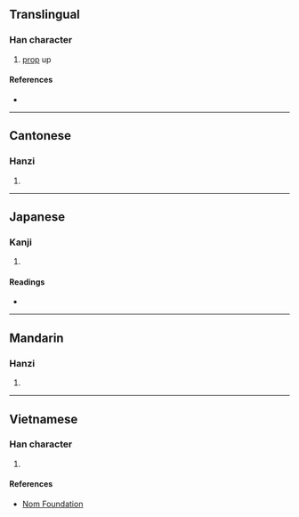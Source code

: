 {{character info}}
==Translingual==

===Han character===
{{Han char|rn=64|rad=手|as=10|sn=13|four=54061|canj=QJPA|ids=⿰扌耆}}

# [[prop]] up

====References====
* {{Han ref|kx=0447.020|dkj=12481|dj=0797.130|hdz=31928.110|uh=6418|ud=25624|bh=DDA5|bd=56741}}

----

==Cantonese==

===Hanzi===
{{yue-hanzi|jyut=[[zi1]]|y=ji1}}

# {{rfdef|yue|sort=手10}}

----

==Japanese==

===Kanji===
{{ja-kanji|grade=|rs=手10}}

# {{rfdef|ja|sort=手10}}

====Readings====
* {{ja-readings|on=[[し]] (shi)|kun=[[ささえる]] (sasaeru)}}

----

==Mandarin==

===Hanzi===
{{cmn-hanzi|pin=[[zhī]] ([[zhi1]])|wg=chih<sup>1</sup>}}

# {{rfdef|cmn|sort=手10}}

----

==Vietnamese==

===Han character===
{{vi-hantu|rs=手10|chi}}

# {{rfdef|vi|sort=手10}}

====References====
* [http://nomfoundation.org/common/nom_details.php?codepoint=6418 Nom Foundation]
